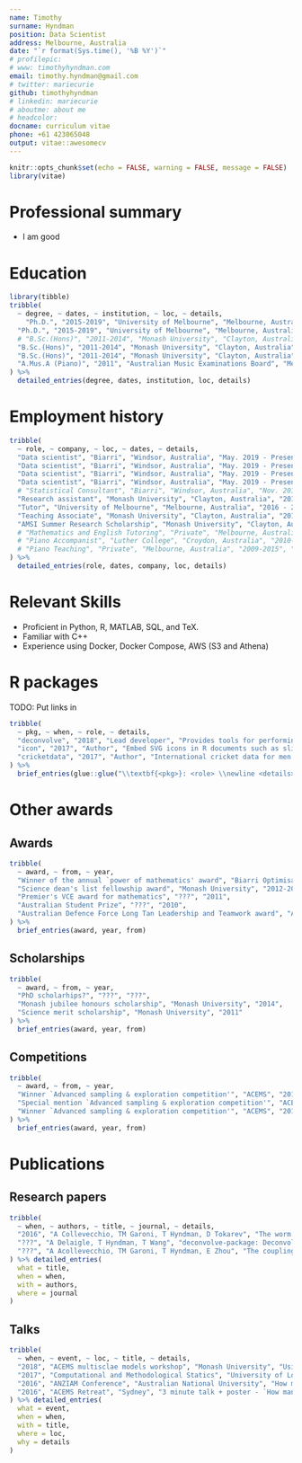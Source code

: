 ```yaml
---
name: Timothy
surname: Hyndman
position: Data Scientist
address: Melbourne, Australia
date: "`r format(Sys.time(), '%B %Y')`"
# profilepic: 
# www: timothyhyndman.com
email: timothy.hyndman@gmail.com
# twitter: mariecurie
github: timothyhyndman
# linkedin: mariecurie
# aboutme: about me
# headcolor:
docname: curriculum vitae
phone: +61 423065048
output: vitae::awesomecv
---
```


```r
knitr::opts_chunk$set(echo = FALSE, warning = FALSE, message = FALSE)
library(vitae)
```

# Professional summary
 * I am good

# Education
```r
library(tibble)
tribble(
  ~ degree, ~ dates, ~ institution, ~ loc, ~ details,
    "Ph.D.", "2015-2019", "University of Melbourne", "Melbourne, Australia", "Thesis titled `The coupling time for the Ising heat-bath dynamics & efficient optimization for statistical inference'.",
  "Ph.D.", "2015-2019", "University of Melbourne", "Melbourne, Australia", "Completed under the supervision of Prof. Peter Taylor, Prof. Aurore Delaigle, and Assoc. Prof. Tim Garoni.",
  # "B.Sc.(Hons)", "2011-2014", "Monash University", "Clayton, Australia", "Recipient of the Monash science merit scholarship (2011), multiple dean's list fellowship awards (2012, 2013, 2014), the Monash jubilee honours scholarship (2014), and the university medal for undergraduate academic excellence (2015).", 
  "B.Sc.(Hons)", "2011-2014", "Monash University", "Clayton, Australia", "Honours research project proved that a Markov chain with close ties to the Ising model (the `worm chain') was rapidly mixing.", 
  "B.Sc.(Hons)", "2011-2014", "Monash University", "Clayton, Australia", "GPA of 3.957, H1 honours result with an average mark of 93.", 
  "A.Mus.A (Piano)", "2011", "Australian Music Examinations Board", "Melbourne, Australia", ""
) %>% 
  detailed_entries(degree, dates, institution, loc, details)
```

# Employment history
```r
tribble(
  ~ role, ~ company, ~ loc, ~ dates, ~ details,
  "Data scientist", "Biarri", "Windsor, Australia", "May. 2019 - Present", "Technical lead on a project with one of Australia's major fuel retailers to suggest real-time fuel prices at over 500 stores. Starting with over 100GB of raw transaction data, I developed predictive models, for short term fuel volume forecasts at candidate prices, as well as predictive models for in store purchases and long term effects of difference pricing strategies. I was one of two developers for the final software, and helped deploy the solution to the client's Azure infrastructure. The solution is currently in a trial phase and being used at approximately 80 stores Australia wide.",
  "Data scientist", "Biarri", "Windsor, Australia", "May. 2019 - Present", "Developed tool to suggest `optimal' markdown prices for a group of sport and outdoor retailers. The challenge was to suggest a price that would allow them to get rid of stock within an allocated time while maximising profit. After two trial implementations, the net increase in margin was measured at approximately $200k or 20%.",
  "Data scientist", "Biarri", "Windsor, Australia", "May. 2019 - Present", "Received feedback that we were `the best value client we have ever had' by a large government organisation for my analytics work on one of their processing pipelines.",
  "Data scientist", "Biarri", "Windsor, Australia", "May. 2019 - Present", "I have also developed ranking algorithms for a competitor form of Poker, performed performance analysis on a 3rd party's electricity forecasting algorithms, and determined factors that correlated with poor sales growth for an outdoor activities retailer.",
  # "Statistical Consultant", "Biarri", "Windsor, Australia", "Nov. 2018", "Two week intership as a statistical consultant for Biarri optimisation. I delivered analysis on a clien't sales data and identified factors that correlated with poor sales growth. The project involved cleaning and wrangling approximately 20GB of data; aggregating relevant data appropriately; using techniques such as seasonal trend decomposition, arima models, and regression models; and presenting these result in an intuitive graphical way.",
  "Research assistant", "Monash University", "Clayton, Australia", "2019", "Worked with Tim Garoni on improving the results proved in my thesis. The outcome of this work, combined with the relevent parts from my thesis, is a working paper (detailed below).",
  "Tutor", "University of Melbourne", "Melbourne, Australia", "2016 - 2018", "Tutored Linear Algebra (MAST10007)",
  "Teaching Associate", "Monash University", "Clayton, Australia", "2013 - 2014", "Tutored analysis of change (MTH1020) and differential geometry (MTH3110). Mentioned in student evaluations as one of the best parts of the differential geometry unit.",
  "AMSI Summer Research Scholarship", "Monash University", "Clayton, Australia", "2012-2013", "Supervised by Prof. Kate Smith-Miles and Dr Davaatseren Baatar. Worked on optimising an instrument scheduler for Leica Microsystems.",
  # "Mathematics and English Tutoring", "Private", "Melbourne, Australia", "2009-2015", "Tutored students from years 7 to 12.",
  # "Piano Accompanist", "Luther College", "Croydon, Australia", "2010-2013", "",
  # "Piano Teaching", "Private", "Melbourne, Australia", "2009-2015", ""
) %>% 
  detailed_entries(role, dates, company, loc, details)
```

# Relevant Skills
  * Proficient in Python, R, MATLAB, SQL, and TeX.
  * Familiar with C++
  * Experience using Docker, Docker Compose, AWS (S3 and Athena)

# R packages
TODO: Put links in
```r
tribble(
  ~ pkg, ~ when, ~ role, ~ details,
  "deconvolve", "2018", "Lead developer", "Provides tools for performing non-parametric deconvolution of measurement error problems",
  "icon", "2017", "Author", "Embed SVG icons in R documents such as slides, reports and apps.",
  "cricketdata", "2017", "Author", "International cricket data for men adn women, Tests, ODIs, and T20s.",
) %>% 
  brief_entries(glue::glue("\\textbf{<pkg>}: <role> \\newline <details>", .open = "<", .close = ">"), when, .protect = FALSE)
```

# Other awards
<!-- # Awards & Achievements -->
## Awards
```r
tribble(
  ~ award, ~ from, ~ year,
  "Winner of the annual `power of mathematics' award", "Biarri Optimisation", "2020",
  "Science dean's list fellowship award", "Monash University", "2012-2014",
  "Premier's VCE award for mathematics", "???", "2011",
  "Australian Student Prize", "???", "2010",
  "Australian Defence Force Long Tan Leadership and Teamwork award", "ADF", "2010"
) %>%
  brief_entries(award, year, from)
```

## Scholarships
```r
tribble(
  ~ award, ~ from, ~ year,
  "PhD scholarhips?", "???", "???",
  "Monash jubilee honours scholarship", "Monash University", "2014",
  "Science merit scholarship", "Monash University", "2011"
) %>%
  brief_entries(award, year, from)
```

## Competitions
```r
tribble(
  ~ award, ~ from, ~ year,
  "Winner `Advanced sampling & exploration competition'", "ACEMS", "2017",
  "Special mention `Advanced sampling & exploration competition'", "ACEMS", "2016",
  "Winner `Advanced sampling & exploration competition'", "ACEMS", "2015"
) %>%
  brief_entries(award, year, from)
```

# Publications
<!-- ## PhD thesis -->

## Research papers
```r
tribble(
  ~ when, ~ authors, ~ title, ~ journal, ~ details,
  "2016", "A Collevecchio, TM Garoni, T Hyndman, D Tokarev", "The worm process for the Ising model is rapidly mixing", "Journal of Statistical Physics 164, 1082-1102", "DETAILS",
  "???", "A Delaigle, T Hyndman, T Wang", "deconvolve-package: Deconvolution tools for measurement error problems", "working paper intended for the Journal of Statistical Software", "DETAILS",
  "???", "A Acollevecchio, TM Garoni, T Hyndman, E Zhou", "The coupling time for the Ising heat-bath dynamics", "working paper", "DETAILS"
) %>% detailed_entries(
  what = title,
  when = when,
  with = authors,
  where = journal
)
```

## Talks
```r
tribble(
  ~ when, ~ event, ~ loc, ~ title, ~ details,
  "2018", "ACEMS multisclae models workshop", "Monash University", "Using infromation percolation to find the coupling time for the 1D Ising.", "",
  "2017", "Computational and Methodological Statics", "University of London", "How many point masses do we need for non-parametric deconvolution and maximum likelihood mixture densities?", "",
  "2016", "ANZIAM Conference", "Australian National University", "How many probability masses do we need for maximum likelihood mixture densities?", "", 
  "2016", "ACEMS Retreat", "Sydney", "3 minute talk + poster - `How many components do we need for location mixtures?'", ""
) %>% detailed_entries(
  what = event,
  when = when,
  with = title,
  where = loc,
  why = details
)
```

